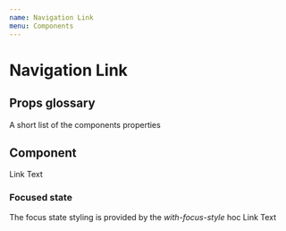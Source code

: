 ```yaml
---
name: Navigation Link
menu: Components
---
```



# Navigation Link

## Props glossary
A short list of the components properties
<Props of={LinkBase} />

## Component
<Playground>
  <LinkBase href="#" current={false} isFocused={false}>
    Link Text
  </LinkBase>
</Playground>

### Focused state
The focus state styling is provided by the _with-focus-style_ hoc
<Playground>
  <NavLink href="#" current={false} isFocused={true}>
    Link Text
  </NavLink>
</Playground>

